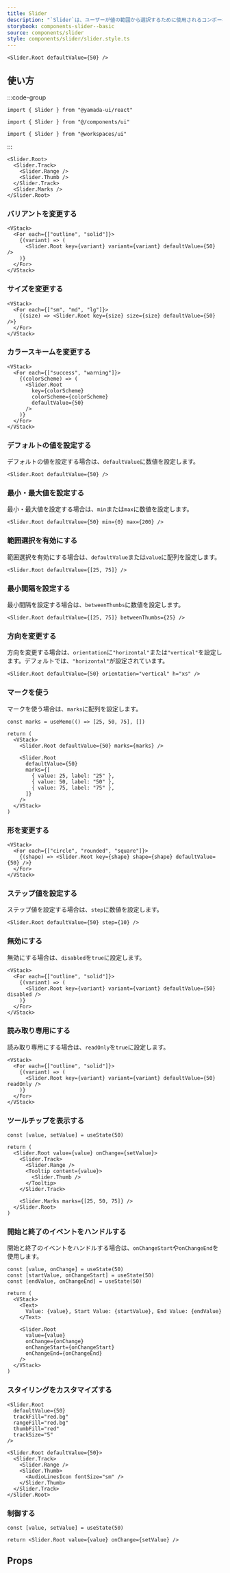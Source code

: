 ```yaml
---
title: Slider
description: "`Slider`は、ユーザーが値の範囲から選択するために使用されるコンポーネントです。"
storybook: components-slider--basic
source: components/slider
style: components/slider/slider.style.ts
---
```


```tsx preview
<Slider.Root defaultValue={50} />
```

## 使い方

:::code-group

```tsx [package]
import { Slider } from "@yamada-ui/react"
```

```tsx [alias]
import { Slider } from "@/components/ui"
```

```tsx [monorepo]
import { Slider } from "@workspaces/ui"
```

:::

```tsx
<Slider.Root>
  <Slider.Track>
    <Slider.Range />
    <Slider.Thumb />
  </Slider.Track>
  <Slider.Marks />
</Slider.Root>
```

### バリアントを変更する

```tsx preview
<VStack>
  <For each={["outline", "solid"]}>
    {(variant) => (
      <Slider.Root key={variant} variant={variant} defaultValue={50} />
    )}
  </For>
</VStack>
```

### サイズを変更する

```tsx preview
<VStack>
  <For each={["sm", "md", "lg"]}>
    {(size) => <Slider.Root key={size} size={size} defaultValue={50} />}
  </For>
</VStack>
```

### カラースキームを変更する

```tsx preview
<VStack>
  <For each={["success", "warning"]}>
    {(colorScheme) => (
      <Slider.Root
        key={colorScheme}
        colorScheme={colorScheme}
        defaultValue={50}
      />
    )}
  </For>
</VStack>
```

### デフォルトの値を設定する

デフォルトの値を設定する場合は、`defaultValue`に数値を設定します。

```tsx preview
<Slider.Root defaultValue={50} />
```

### 最小・最大値を設定する

最小・最大値を設定する場合は、`min`または`max`に数値を設定します。

```tsx preview
<Slider.Root defaultValue={50} min={0} max={200} />
```

### 範囲選択を有効にする

範囲選択を有効にする場合は、`defaultValue`または`value`に配列を設定します。

```tsx preview
<Slider.Root defaultValue={[25, 75]} />
```

### 最小間隔を設定する

最小間隔を設定する場合は、`betweenThumbs`に数値を設定します。

```tsx preview
<Slider.Root defaultValue={[25, 75]} betweenThumbs={25} />
```

### 方向を変更する

方向を変更する場合は、`orientation`に`"horizontal"`または`"vertical"`を設定します。デフォルトでは、`"horizontal"`が設定されています。

```tsx preview
<Slider.Root defaultValue={50} orientation="vertical" h="xs" />
```

### マークを使う

マークを使う場合は、`marks`に配列を設定します。

```tsx preview functional
const marks = useMemo(() => [25, 50, 75], [])

return (
  <VStack>
    <Slider.Root defaultValue={50} marks={marks} />

    <Slider.Root
      defaultValue={50}
      marks={[
        { value: 25, label: "25" },
        { value: 50, label: "50" },
        { value: 75, label: "75" },
      ]}
    />
  </VStack>
)
```

### 形を変更する

```tsx preview
<VStack>
  <For each={["circle", "rounded", "square"]}>
    {(shape) => <Slider.Root key={shape} shape={shape} defaultValue={50} />}
  </For>
</VStack>
```

### ステップ値を設定する

ステップ値を設定する場合は、`step`に数値を設定します。

```tsx preview
<Slider.Root defaultValue={50} step={10} />
```

### 無効にする

無効にする場合は、`disabled`を`true`に設定します。

```tsx preview
<VStack>
  <For each={["outline", "solid"]}>
    {(variant) => (
      <Slider.Root key={variant} variant={variant} defaultValue={50} disabled />
    )}
  </For>
</VStack>
```

### 読み取り専用にする

読み取り専用にする場合は、`readOnly`を`true`に設定します。

```tsx preview
<VStack>
  <For each={["outline", "solid"]}>
    {(variant) => (
      <Slider.Root key={variant} variant={variant} defaultValue={50} readOnly />
    )}
  </For>
</VStack>
```

### ツールチップを表示する

```tsx preview functional client
const [value, setValue] = useState(50)

return (
  <Slider.Root value={value} onChange={setValue}>
    <Slider.Track>
      <Slider.Range />
      <Tooltip content={value}>
        <Slider.Thumb />
      </Tooltip>
    </Slider.Track>

    <Slider.Marks marks={[25, 50, 75]} />
  </Slider.Root>
)
```

### 開始と終了のイベントをハンドルする

開始と終了のイベントをハンドルする場合は、`onChangeStart`や`onChangeEnd`を使用します。

```tsx preview functional client
const [value, onChange] = useState(50)
const [startValue, onChangeStart] = useState(50)
const [endValue, onChangeEnd] = useState(50)

return (
  <VStack>
    <Text>
      Value: {value}, Start Value: {startValue}, End Value: {endValue}
    </Text>

    <Slider.Root
      value={value}
      onChange={onChange}
      onChangeStart={onChangeStart}
      onChangeEnd={onChangeEnd}
    />
  </VStack>
)
```

### スタイリングをカスタマイズする

```tsx preview
<Slider.Root
  defaultValue={50}
  trackFill="red.bg"
  rangeFill="red.bg"
  thumbFill="red"
  trackSize="5"
/>
```

```tsx preview
<Slider.Root defaultValue={50}>
  <Slider.Track>
    <Slider.Range />
    <Slider.Thumb>
      <AudioLinesIcon fontSize="sm" />
    </Slider.Thumb>
  </Slider.Track>
</Slider.Root>
```

### 制御する

```tsx preview functional client
const [value, setValue] = useState(50)

return <Slider.Root value={value} onChange={setValue} />
```

## Props

<PropsTable name="slider" />
